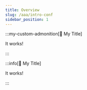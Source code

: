 ```yaml
---
title: Overview
slug: /aaa/intro-conf
sidebar_position: 1
---
```


<CardSection description="" HeadingTag="h2">

</CardSection>

<CustomizingAdmonition
  type="info"
  title="Customizing Admonition"
  description="The types that are accepted are the same as above: note, tip, danger, info, warning. Optionally, you can specify an icon by passing a JSX element or a string, or a title"
  className="cus-alert-bg-white"
/>

<CustomizingAdmonition
  type="info"
  title="Customizing Admonition"
  description="The types that are accepted are the same as above: note, tip, danger, info, warning. Optionally, you can specify an icon by passing a JSX element or a string, or a title"
/>

<CustomizingAdmonition
  type="danger"
  title="Customizing Admonition"
  description="The types that are accepted are the same as above: note, tip, danger, info, warning. Optionally, you can specify an icon by passing a JSX element or a string, or a title"
/>

<CustomizingAdmonition
  icon="💂"
  type="danger"
  title="Customizing Admonition"
  description="The types that are accepted are the same as above: note, tip, danger, info, warning. Optionally, you can specify an icon by passing a JSX element or a string, or a title"
  className="cus-alert-bg-white"
/>

<CustomizingAdmonition
  icon="🎠"
  type="note"
  title="Customizing Admonition"
  description="The types that are accepted are the same as above: note, tip, danger, info, warning. Optionally, you can specify an icon by passing a JSX element or a string, or a title"
  className="cus-alert-bg-white"
/>

<CustomizingAdmonition
  icon="❌"
  type="cus"
  title="Customizing Admonition"
  description="The types that are accepted are the same as above: note, tip, danger, info, warning. Optionally, you can specify an icon by passing a JSX element or a string, or a title"
  className="cus-alert-bg-white cus-alert-color"
/>

:::my-custom-admonition[🍄 My Title]

It works!

:::

:::info[🍄 My Title]

It works!

:::
